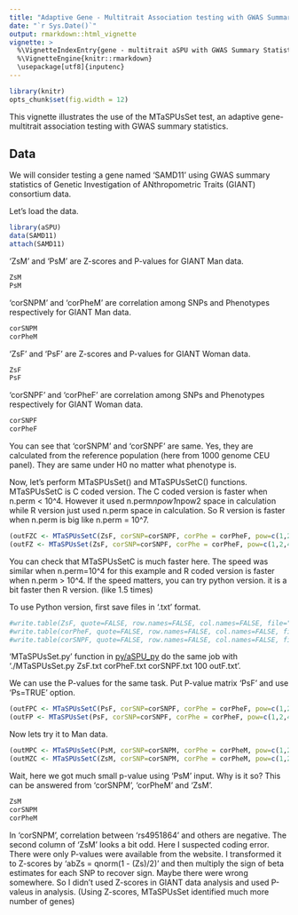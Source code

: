 ```yaml
---
title: "Adaptive Gene - Multitrait Association testing with GWAS Summary Statistics (MTaSPUsSet() )"
date: "`r Sys.Date()`"
output: rmarkdown::html_vignette
vignette: >
  %\VignetteIndexEntry{gene - multitrait aSPU with GWAS Summary Statistics}
  %\VignetteEngine{knitr::rmarkdown}
  \usepackage[utf8]{inputenc}
---
```


```r
library(knitr)
opts_chunk$set(fig.width = 12)
```

This vignette illustrates the use of the MTaSPUsSet test, an adaptive gene-multitrait association testing with GWAS summary statistics. 

## Data

We will consider testing a gene named 'SAMD11' using GWAS summary statistics of Genetic
Investigation of ANthropometric Traits (GIANT) consortium data.

Let's load the data.
```r
library(aSPU)
data(SAMD11)
attach(SAMD11)
```

'ZsM' and 'PsM' are Z-scores and P-values for GIANT Man data.
```r
ZsM
PsM
```

'corSNPM' and 'corPheM' are correlation among SNPs and Phenotypes respectively for GIANT Man data. 
```r
corSNPM
corPheM
```

'ZsF' and 'PsF' are Z-scores and P-values for GIANT Woman data.
```r
ZsF
PsF
```

'corSNPF' and 'corPheF' are correlation among SNPs and Phenotypes respectively for GIANT Woman data. 
```r
corSNPF
corPheF
```

You can see that 'corSNPM' and 'corSNPF' are same. Yes, they are calculated from the reference population (here from 1000 genome CEU panel). They are same under H0 no matter what phenotype is.  

Now, let's perform MTaSPUsSet() and MTaSPUsSetC() functions. MTaSPUsSetC is C coded version. The C coded version is faster when n.perm < 10^4. However it used n.perm*npow1*npow2 space in calculation while R version just used n.perm space in calculation. So R version is faster when n.perm is big like n.perm = 10^7. 

```r
(outFZC <- MTaSPUsSetC(ZsF, corSNP=corSNPF, corPhe = corPheF, pow=c(1,2,4,8),  pow2 = c(1,2,4,8), n.perm=100, Ps=FALSE))
(outFZ <- MTaSPUsSet(ZsF, corSNP=corSNPF, corPhe = corPheF, pow=c(1,2,4,8),  pow2 = c(1,2,4,8), n.perm=100, Ps=FALSE))
```

You can check that MTaSPUsSetC is much faster here. The speed was similar when n.perm=10^4 for this example and R coded version is faster when n.perm > 10^4. If the speed matters, you can try python version. it is a bit faster then R version. (like 1.5 times)

To use Python version, first save files in '.txt' format.

```r
#write.table(ZsF, quote=FALSE, row.names=FALSE, col.names=FALSE, file="ZsF.txt")
#write.table(corPheF, quote=FALSE, row.names=FALSE, col.names=FALSE, file="corPheF.txt")
#write.table(corSNPF, quote=FALSE, row.names=FALSE, col.names=FALSE, file="corSNPF.txt")

```
'MTaSPUsSet.py' function in [py/aSPU_py](https://github.com/ikwak2/aSPU_py) do the same job with './MTaSPUsSet.py ZsF.txt corPheF.txt corSNPF.txt 100 outF.txt'. 


We can use the P-values for the same task. Put P-value matrix 'PsF' and use 'Ps=TRUE' option.
```r
(outFPC <- MTaSPUsSetC(PsF, corSNP=corSNPF, corPhe = corPheF, pow=c(1,2,4,8),  pow2 = c(1,2,4,8), n.perm=100, Ps=TRUE))
(outFP <- MTaSPUsSet(PsF, corSNP=corSNPF, corPhe = corPheF, pow=c(1,2,4,8),  pow2 = c(1,2,4,8), n.perm=100, Ps=TRUE))
```

Now lets try it to Man data. 
```r
(outMPC <- MTaSPUsSetC(PsM, corSNP=corSNPM, corPhe = corPheM, pow=c(1,2,4,8),  pow2 = c(1,2,4,8), n.perm=100, Ps=TRUE))
(outMZC <- MTaSPUsSetC(ZsM, corSNP=corSNPM, corPhe = corPheM, pow=c(1,2,4,8),  pow2 = c(1,2,4,8), n.perm=100, Ps=FALSE))

```
Wait, here we got much small p-value using 'PsM' input. Why is it so? This can be answered from 'corSNPM', 'corPheM' and 'ZsM'.
```r
ZsM
corSNPM
corPheM
```
In 'corSNPM', correlation between 'rs4951864' and others are negative. The second column of 'ZsM' looks a bit odd. Here I suspected coding error. There were only P-values were available from the website. I transformed it to Z-scores by 'abZs = qnorm(1 - (Zs)/2)' and then multiply the sign of beta estimates for each SNP to recover sign. Maybe there were wrong somewhere. So I didn't used Z-scores in GIANT data analysis and used P-valeus in analysis. (Using Z-scores, MTaSPUsSet identified much more number of genes)

